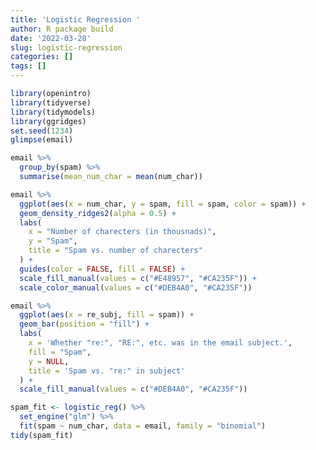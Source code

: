 ```yaml
---
title: 'Logistic Regression '
author: R package build
date: '2022-03-28'
slug: logistic-regression
categories: []
tags: []
---
```

```r
library(openintro)
library(tidyverse)
library(tidymodels)
library(ggridges)
set.seed(1234)
glimpse(email)
```

```r
email %>% 
  group_by(spam) %>%
  summarise(mean_num_char = mean(num_char))
```
```r
email %>% 
  ggplot(aes(x = num_char, y = spam, fill = spam, color = spam)) + 
  geom_density_ridges2(alpha = 0.5) + 
  labs(
    x = "Number of charecters (in thousnads)",
    y = "Spam", 
    title = "Spam vs. number of charecters"
  ) +
  guides(color = FALSE, fill = FALSE) +
  scale_fill_manual(values = c("#E48957", "#CA235F")) +
  scale_color_manual(values = c("#DEB4A0", "#CA235F"))
```

```r
email %>% 
  ggplot(aes(x = re_subj, fill = spam)) + 
  geom_bar(position = "fill") + 
  labs(
    x = 'Whether "re:", "RE:", etc. was in the email subject.',
    fill = "Spam", 
    y = NULL,
    title = 'Spam vs. "re:" in subject'
  ) +
  scale_fill_manual(values = c("#DEB4A0", "#CA235F")) 
```


```r
spam_fit <- logistic_reg() %>%
  set_engine("glm") %>%
  fit(spam ~ num_char, data = email, family = "binomial")
tidy(spam_fit)
```







